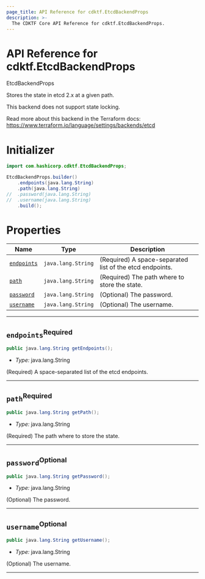 ```yaml
---
page_title: API Reference for cdktf.EtcdBackendProps
description: >-
  The CDKTF Core API Reference for cdktf.EtcdBackendProps.
---
```


<!-- This file is generated through yarn generate-docs -->

# API Reference for cdktf.EtcdBackendProps

   EtcdBackendProps <a name="EtcdBackendProps" id="cdktf.EtcdBackendProps"></a>
  
  Stores the state in etcd 2.x at a given path.
  
  This backend does not support state locking.
  
  Read more about this backend in the Terraform docs:
  https://www.terraform.io/language/settings/backends/etcd
  
  # Initializer <a name="Initializer" id="cdktf.EtcdBackendProps.Initializer"></a>
  
  ```java
  import com.hashicorp.cdktf.EtcdBackendProps;
  
  EtcdBackendProps.builder()
      .endpoints(java.lang.String)
      .path(java.lang.String)
  //  .password(java.lang.String)
  //  .username(java.lang.String)
      .build();
  ```
  
  # Properties <a name="Properties" id="Properties"></a>
  
  | **Name** | **Type** | **Description** |
  | --- | --- | --- |
  | <code><a href="#cdktf.EtcdBackendProps.property.endpoints">endpoints</a></code> | <code>java.lang.String</code> | (Required) A space-separated list of the etcd endpoints. |
  | <code><a href="#cdktf.EtcdBackendProps.property.path">path</a></code> | <code>java.lang.String</code> | (Required) The path where to store the state. |
  | <code><a href="#cdktf.EtcdBackendProps.property.password">password</a></code> | <code>java.lang.String</code> | (Optional) The password. |
  | <code><a href="#cdktf.EtcdBackendProps.property.username">username</a></code> | <code>java.lang.String</code> | (Optional) The username. |
  
  ---
  
  ## `endpoints`<sup>Required</sup> <a name="endpoints" id="cdktf.EtcdBackendProps.property.endpoints"></a>
  
  ```java
  public java.lang.String getEndpoints();
  ```
  
  - *Type:* java.lang.String
  
  (Required) A space-separated list of the etcd endpoints.
  
  ---
  
  ## `path`<sup>Required</sup> <a name="path" id="cdktf.EtcdBackendProps.property.path"></a>
  
  ```java
  public java.lang.String getPath();
  ```
  
  - *Type:* java.lang.String
  
  (Required) The path where to store the state.
  
  ---
  
  ## `password`<sup>Optional</sup> <a name="password" id="cdktf.EtcdBackendProps.property.password"></a>
  
  ```java
  public java.lang.String getPassword();
  ```
  
  - *Type:* java.lang.String
  
  (Optional) The password.
  
  ---
  
  ## `username`<sup>Optional</sup> <a name="username" id="cdktf.EtcdBackendProps.property.username"></a>
  
  ```java
  public java.lang.String getUsername();
  ```
  
  - *Type:* java.lang.String
  
  (Optional) The username.
  
  ---
  
